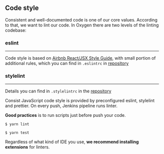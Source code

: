 
<Meta title="Community/Guidelines/Code style" />

## Code style

Consistent and well-documented code is one of our core values.
According to that, we want to lint our code. In Oxygen there are two levels of the linting codebase:

### eslint

<hr />

Code style is based on [Airbnb React/JSX Style Guide](https://github.com/airbnb/javascript/tree/master/react), with small portion of additional rules, which you can find in `.eslintrc` in [repository](https://git.8x8.com/platform/ui-components/oxygen)

### stylelint

<hr />

Details you can find in `.stylelintrc` in the <a href={REPOSITORY_URL} target="_blank">repository</a>

Consist JavaScript code style is provided by preconfigured eslint, stylelint and prettier. On every push, Jenkins pipeline runs linter.

**Good practices** is to run scripts just before push your code.

```
$ yarn lint
```

```
$ yarn test
```

Regardless of what kind of IDE you use, **we recommend installing extensions** for linters.
